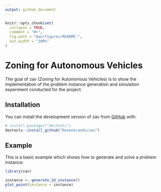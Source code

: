 ```yaml
---
output: github_document
---
```


<!-- README.md is generated from README.Rmd. Please edit that file -->

```r
knitr::opts_chunk$set(
  collapse = TRUE,
  comment = "#>",
  fig.path = "man/figures/README-",
  out.width = "100%"
)
```

# Zoning for Autonomous Vehicles

<!-- badges: start -->
<!-- badges: end -->

The goal of zav (Zoning for Autonomous Vehicles) is to show the implementation of the problem instance generation and simulation experiment conducted for the project.

## Installation

You can install the development version of zav from [GitHub](https://github.com/) with:

``` r
# install.packages("devtools")
devtools::install_github("Rosenkrands/zav")
```

## Example

This is a basic example which shows how to generate and solve a problem instance:

```r
library(zav)

instance <- generate_2d_instance()
plot_point(instance = instance) 
```
